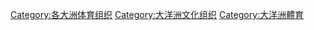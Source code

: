[[Category:各大洲体育组织|Category:各大洲体育组织]]
[[Category:大洋洲文化组织|Category:大洋洲文化组织]]
[[Category:大洋洲體育|Category:大洋洲體育]]